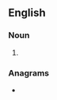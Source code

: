 ==English==

===Noun===
{{head|en|noun plural form}}

# {{plural of|bottomonium|lang=en}}

===Anagrams===
* {{anagrams|en|sbottomonium}}